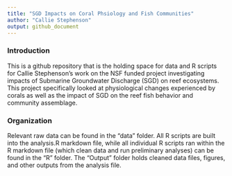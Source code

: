 ```yaml
---
title: "SGD Impacts on Coral Phsiology and Fish Communities"
author: "Callie Stephenson"
output: github_document
---
```


### Introduction

This is a github repository that is the holding space for data and R scripts for Callie Stephenson's work on the NSF funded project investigating impacts of Submarine Groundwater Discharge (SGD) on reef ecosystems. This project specifically looked at physiological changes experienced by corals as well as the impact of SGD on the reef fish behavior and community assemblage.

### Organization
Relevant raw data can be found in the "data" folder. All R scripts are built into the analysis.R markdown file, while all individual R scripts ran within the R markdown file (which clean data and run preliminary analyses) can be found in the "R" folder. The "Output" folder holds cleaned data files, figures, and other outputs from the analysis file.